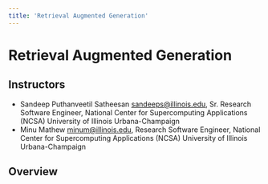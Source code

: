 ```yaml
---
title: 'Retrieval Augmented Generation'
---
```


# Retrieval Augmented Generation

## Instructors

* Sandeep Puthanveetil Satheesan <sandeeps@illinois.edu>, Sr. Research Software Engineer, National Center for Supercomputing Applications (NCSA) University of Illinois Urbana-Champaign 
* Minu Mathew <minum@illinois.edu>, Research Software Engineer, National Center for Supercomputing Applications (NCSA) University of Illinois Urbana-Champaign 

## Overview